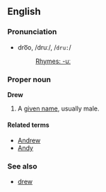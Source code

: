 ==English==
===Pronunciation===
*dro͞o, /druː/, /<tt>dru:</tt>/
*:[[Rhymes:English:-uː|Rhymes: -uː]]

===Proper noun===
'''Drew'''

# A [[given name]], usually male.

====Related terms====
*[[Andrew]]
*[[Andy]]

===See also===
*[[drew]]